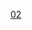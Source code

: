{{Cat main|巴黎第二區}}
{{Paris Arrondissements|arrondissement={{{arrondissement|2e}}}}}
{{Commonscat|Paris IIe arrondissement}}

[[Category:巴黎区份|02]]